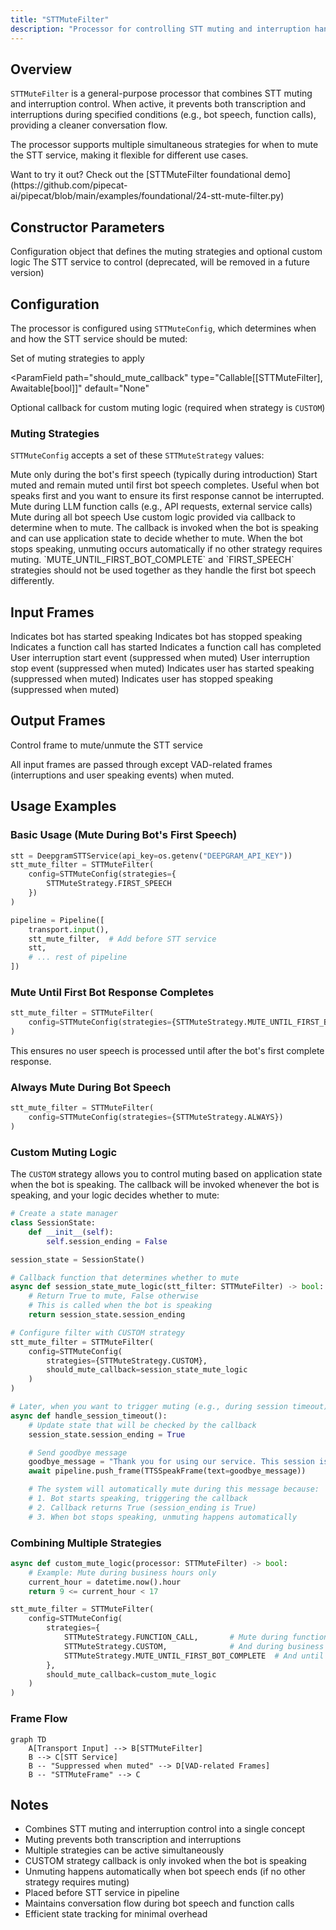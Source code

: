 ```yaml
---
title: "STTMuteFilter"
description: "Processor for controlling STT muting and interruption handling during bot speech and function calls"
---
```


## Overview

`STTMuteFilter` is a general-purpose processor that combines STT muting and interruption control. When active, it prevents both transcription and interruptions during specified conditions (e.g., bot speech, function calls), providing a cleaner conversation flow.

The processor supports multiple simultaneous strategies for when to mute the STT service, making it flexible for different use cases.

<Tip>
  Want to try it out? Check out the [STTMuteFilter foundational
  demo](https://github.com/pipecat-ai/pipecat/blob/main/examples/foundational/24-stt-mute-filter.py)
</Tip>

## Constructor Parameters

<ParamField path="config" type="STTMuteConfig" required>
  Configuration object that defines the muting strategies and optional custom
  logic
</ParamField>

<ParamField path="stt_service" type="Optional[STTService]" required>
  The STT service to control (deprecated, will be removed in a future version)
</ParamField>

## Configuration

The processor is configured using `STTMuteConfig`, which determines when and how the STT service should be muted:

<ParamField path="strategies" type="set[STTMuteStrategy]">
  Set of muting strategies to apply
</ParamField>

<ParamField
  path="should_mute_callback"
  type="Callable[[STTMuteFilter], Awaitable[bool]]"
  default="None"
>
  Optional callback for custom muting logic (required when strategy is `CUSTOM`)
</ParamField>

### Muting Strategies

`STTMuteConfig` accepts a set of these `STTMuteStrategy` values:

<ParamField path="FIRST_SPEECH" type="STTMuteStrategy">
  Mute only during the bot's first speech (typically during introduction)
</ParamField>

<ParamField path="MUTE_UNTIL_FIRST_BOT_COMPLETE" type="STTMuteStrategy">
  Start muted and remain muted until first bot speech completes. Useful when bot
  speaks first and you want to ensure its first response cannot be interrupted.
</ParamField>

<ParamField path="FUNCTION_CALL" type="STTMuteStrategy">
  Mute during LLM function calls (e.g., API requests, external service calls)
</ParamField>

<ParamField path="ALWAYS" type="STTMuteStrategy">
  Mute during all bot speech
</ParamField>

<ParamField path="CUSTOM" type="STTMuteStrategy">
  Use custom logic provided via callback to determine when to mute. The callback
  is invoked when the bot is speaking and can use application state to decide
  whether to mute. When the bot stops speaking, unmuting occurs automatically if
  no other strategy requires muting.
</ParamField>

<Note>
  `MUTE_UNTIL_FIRST_BOT_COMPLETE` and `FIRST_SPEECH` strategies should not be
  used together as they handle the first bot speech differently.
</Note>

## Input Frames

<ParamField path="BotStartedSpeakingFrame" type="Frame">
  Indicates bot has started speaking
</ParamField>

<ParamField path="BotStoppedSpeakingFrame" type="Frame">
  Indicates bot has stopped speaking
</ParamField>

<ParamField path="FunctionCallInProgressFrame" type="Frame">
  Indicates a function call has started
</ParamField>

<ParamField path="FunctionCallResultFrame" type="Frame">
  Indicates a function call has completed
</ParamField>

<ParamField path="StartInterruptionFrame" type="Frame">
  User interruption start event (suppressed when muted)
</ParamField>

<ParamField path="StopInterruptionFrame" type="Frame">
  User interruption stop event (suppressed when muted)
</ParamField>

<ParamField path="UserStartedSpeakingFrame" type="Frame">
  Indicates user has started speaking (suppressed when muted)
</ParamField>

<ParamField path="UserStoppedSpeakingFrame" type="Frame">
  Indicates user has stopped speaking (suppressed when muted)
</ParamField>

## Output Frames

<ParamField path="STTMuteFrame" type="Frame">
  Control frame to mute/unmute the STT service
</ParamField>

All input frames are passed through except VAD-related frames (interruptions and user speaking events) when muted.

## Usage Examples

### Basic Usage (Mute During Bot's First Speech)

```python
stt = DeepgramSTTService(api_key=os.getenv("DEEPGRAM_API_KEY"))
stt_mute_filter = STTMuteFilter(
    config=STTMuteConfig(strategies={
        STTMuteStrategy.FIRST_SPEECH
    })
)

pipeline = Pipeline([
    transport.input(),
    stt_mute_filter,  # Add before STT service
    stt,
    # ... rest of pipeline
])
```

### Mute Until First Bot Response Completes

```python
stt_mute_filter = STTMuteFilter(
    config=STTMuteConfig(strategies={STTMuteStrategy.MUTE_UNTIL_FIRST_BOT_COMPLETE})
)
```

This ensures no user speech is processed until after the bot's first complete response.

### Always Mute During Bot Speech

```python
stt_mute_filter = STTMuteFilter(
    config=STTMuteConfig(strategies={STTMuteStrategy.ALWAYS})
)
```

### Custom Muting Logic

The `CUSTOM` strategy allows you to control muting based on application state when the bot is speaking. The callback will be invoked whenever the bot is speaking, and your logic decides whether to mute:

```python
# Create a state manager
class SessionState:
    def __init__(self):
        self.session_ending = False

session_state = SessionState()

# Callback function that determines whether to mute
async def session_state_mute_logic(stt_filter: STTMuteFilter) -> bool:
    # Return True to mute, False otherwise
    # This is called when the bot is speaking
    return session_state.session_ending

# Configure filter with CUSTOM strategy
stt_mute_filter = STTMuteFilter(
    config=STTMuteConfig(
        strategies={STTMuteStrategy.CUSTOM},
        should_mute_callback=session_state_mute_logic
    )
)

# Later, when you want to trigger muting (e.g., during session timeout):
async def handle_session_timeout():
    # Update state that will be checked by the callback
    session_state.session_ending = True

    # Send goodbye message
    goodbye_message = "Thank you for using our service. This session is now ending."
    await pipeline.push_frame(TTSSpeakFrame(text=goodbye_message))

    # The system will automatically mute during this message because:
    # 1. Bot starts speaking, triggering the callback
    # 2. Callback returns True (session_ending is True)
    # 3. When bot stops speaking, unmuting happens automatically
```

### Combining Multiple Strategies

```python
async def custom_mute_logic(processor: STTMuteFilter) -> bool:
    # Example: Mute during business hours only
    current_hour = datetime.now().hour
    return 9 <= current_hour < 17

stt_mute_filter = STTMuteFilter(
    config=STTMuteConfig(
        strategies={
            STTMuteStrategy.FUNCTION_CALL,       # Mute during function calls
            STTMuteStrategy.CUSTOM,              # And during business hours
            STTMuteStrategy.MUTE_UNTIL_FIRST_BOT_COMPLETE  # And until first bot speech completes
        },
        should_mute_callback=custom_mute_logic
    )
)
```

### Frame Flow

```mermaid
graph TD
    A[Transport Input] --> B[STTMuteFilter]
    B --> C[STT Service]
    B -- "Suppressed when muted" --> D[VAD-related Frames]
    B -- "STTMuteFrame" --> C
```

## Notes

- Combines STT muting and interruption control into a single concept
- Muting prevents both transcription and interruptions
- Multiple strategies can be active simultaneously
- CUSTOM strategy callback is only invoked when the bot is speaking
- Unmuting happens automatically when bot speech ends (if no other strategy requires muting)
- Placed before STT service in pipeline
- Maintains conversation flow during bot speech and function calls
- Efficient state tracking for minimal overhead
